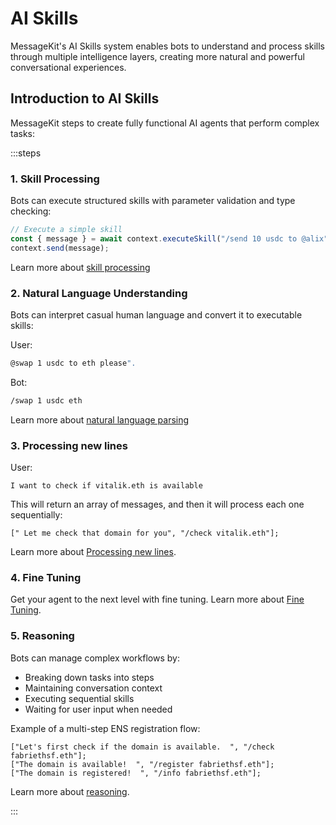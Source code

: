 # AI Skills

MessageKit's AI Skills system enables bots to understand and process skills through multiple intelligence layers, creating more natural and powerful conversational experiences.

## Introduction to AI Skills

MessageKit steps to create fully functional AI agents that perform complex tasks:

:::steps

### 1. Skill Processing

Bots can execute structured skills with parameter validation and type checking:

```jsx
// Execute a simple skill
const { message } = await context.executeSkill("/send 10 usdc to @alix", conv);
context.send(message);
```

Learn more about [skill processing](/skills/structure)

### 2. Natural Language Understanding

Bots can interpret casual human language and convert it to executable skills:

User:

```bash
@swap 1 usdc to eth please".
```

Bot:

```bash
/swap 1 usdc eth
```

Learn more about [natural language parsing](/skills/natural)

### 3. Processing new lines

User:

```
I want to check if vitalik.eth is available
```

This will return an array of messages, and then it will process each one sequentially:

```tsx [gpt.ts]
[" Let me check that domain for you", "/check vitalik.eth"];
```

Learn more about [Processing new lines](/skills/processing.mdx).

### 4. Fine Tuning

Get your agent to the next level with fine tuning.
Learn more about [Fine Tuning](/skills/fine-tuning.mdx).

### 5. Reasoning

Bots can manage complex workflows by:

- Breaking down tasks into steps
- Maintaining conversation context
- Executing sequential skills
- Waiting for user input when needed

Example of a multi-step ENS registration flow:

```tsx
["Let's first check if the domain is available.  ", "/check fabriethsf.eth"];
["The domain is available!  ", "/register fabriethsf.eth"];
["The domain is registered!  ", "/info fabriethsf.eth"];
```

Learn more about [reasoning](/skills/reasoning.mdx).

:::
